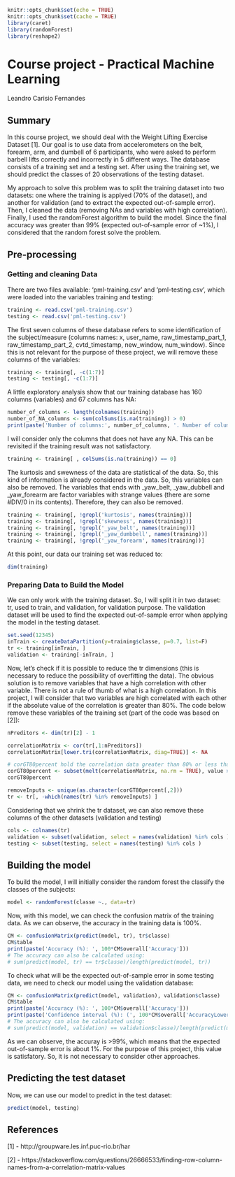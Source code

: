 ```r
knitr::opts_chunk$set(echo = TRUE)
knitr::opts_chunk$set(cache = TRUE)
library(caret)
library(randomForest)
library(reshape2)
```
# Course project - Practical Machine Learning
Leandro Carisio Fernandes

## Summary

In this course project, we should deal with the Weight Lifting Exercise Dataset [1]. Our goal is to use data from accelerometers on the belt, forearm, arm, and dumbell of 6 participants, who were asked to perform barbell lifts correctly and incorrectly in 5 different ways. The database consists of a training set and a testing set. After using the training set, we should predict the classes of 20 observations of the testing dataset.

My approach to solve this problem was to split the training dataset into two datasets: one where the training is applyed (70% of the dataset), and another for validation (and to extract the expected out-of-sample error). Then, I cleaned the data (removing NAs and variables with high correlation). Finally, I used the randomForest algorithm to build the model. Since the final accuracy was greater than 99% (expected out-of-sample error of ~1%), I considered that the random forest solve the problem.

## Pre-processing

### Getting and cleaning Data

There are two files available: 'pml-training.csv' and 'pml-testing.csv', which were loaded into the variables training and testing:

```r
training <- read.csv('pml-training.csv')
testing <- read.csv('pml-testing.csv')
```

The first seven columns of these database refers to some identification of the subject/measure (columns names: x, user_name, raw_timestamp_part_1, raw_timestamp_part_2, cvtd_timestamp, new_window, num_window). Since this is not relevant for the purpose of these project, we will remove these columns of the variables:

```r
training <- training[, -c(1:7)]
testing <- testing[, -c(1:7)]
```

A little exploratory analysis show that our training database has 160 columns (variables) and 67 columns has NA:

```r
number_of_columns <- length(colnames(training))
number_of_NA_columns <- sum(colSums(is.na(training)) > 0)
print(paste('Number of columns:', number_of_columns, '. Number of columns with NA:', number_of_NA_columns))
```

I will consider only the columns that does not have any NA. This can be revisited if the training result was not satisfactory.

```r
training <- training[ , colSums(is.na(training)) == 0]
```

The kurtosis and swewness of the data are statistical of the data. So, this kind of information is already considered in the data. So, this variables can also be removed. The variables that ends with _yaw_belt, _yaw_dubbell and _yaw_forearm are factor variables with strange values (there are some #DIV/0 in its contents). Therefore, they can also be removed.

```r
training <- training[, !grepl('kurtosis', names(training))]
training <- training[, !grepl('skewness', names(training))]
training <- training[, !grepl('_yaw_belt', names(training))]
training <- training[, !grepl('_yaw_dumbbell', names(training))]
training <- training[, !grepl('_yaw_forearm', names(training))]
```

At this point, our data our training set was reduced to:

```r
dim(training)
```

### Preparing Data to Build the Model

We can only work with the training dataset. So, I will split it in two dataset: tr, used to train, and validation, for validation purpose. The validation dataset will be used to find the expected out-of-sample error when applying the model in the testing dataset.

```r
set.seed(12345)
inTrain <- createDataPartition(y=training$classe, p=0.7, list=F)
tr <- training[inTrain, ]
validation <- training[-inTrain, ]
```

Now, let's check if it is possible to reduce the tr dimensions (this is necessary to reduce the possibility of overfitting the data). The obvious solution is to remove variables that have a high correlation with other variable. There is not a rule of thumb of what is a high correlation. In this project, I will consider that two variables are high correlated with each other if the absolute value of the correlation is greater than 80%. The code below remove these variables of the training set (part of the code was based on [2]):

```r
nPreditors <- dim(tr)[2] - 1

correlationMatrix <- cor(tr[,1:nPreditors])
correlationMatrix[lower.tri(correlationMatrix, diag=TRUE)] <- NA

# corGT80percent hold the correlation data greater than 80% or less than -80%
corGT80percent <- subset(melt(correlationMatrix, na.rm = TRUE), value > 0.8 | value < -0.8)
corGT80percent

removeInputs <- unique(as.character(corGT80percent[,2]))
tr <- tr[, -which(names(tr) %in% removeInputs) ]
```

Considering that we shrink the tr dataset, we can also remove these columns of the other datasets (validation and testing)

```r
cols <- colnames(tr)
validation <- subset(validation, select = names(validation) %in% cols )
testing <- subset(testing, select = names(testing) %in% cols )
```

## Building the model

To build the model, I will initially consider the random forest the classify the classes of the subjects:

```r
model <- randomForest(classe ~., data=tr)
```

Now, with this model, we can check the confusion matrix of the training data. As we can observe, the accuracy in the training data is 100%.

```r
CM <- confusionMatrix(predict(model, tr), tr$classe)
CM$table
print(paste('Accuracy (%): ', 100*CM$overall['Accuracy']))
# The accuracy can also be calculated using:
# sum(predict(model, tr) == tr$classe)/length(predict(model, tr))
```

To check what will be the expected out-of-sample error in some testing data, we need to check our model using the validation database:

```r
CM <- confusionMatrix(predict(model, validation), validation$classe)
CM$table
print(paste('Accuracy (%): ', 100*CM$overall['Accuracy']))
print(paste('Confidence interval (%): (', 100*CM$overall['AccuracyLower'], ', ', 100*CM$overall['AccuracyUpper'], ')'))
# The accuracy can also be calculated using:
# sum(predict(model, validation) == validation$classe)/length(predict(model, validation))
```

As we can observe, the accuray is >99%, which means that the expected out-of-sample error is about 1%. For the purpose of this project, this value is satisfatory. So, it is not necessary to consider other approaches.

## Predicting the test dataset

Now, we can use our model to predict in the test dataset:

```r
predict(model, testing)
```

## References
[1] - http://groupware.les.inf.puc-rio.br/har

[2] - https://stackoverflow.com/questions/26666533/finding-row-column-names-from-a-correlation-matrix-values